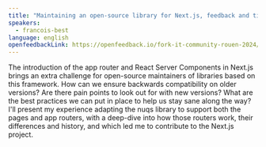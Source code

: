```yaml
---
title: "Maintaining an open-source library for Next.js, feedback and tips"
speakers:
  - francois-best
language: english
openfeedbackLink: https://openfeedback.io/fork-it-community-rouen-2024/2024-06-07/1W8YqrpIZMyd0djfkc9U
---
```


The introduction of the app router and React Server Components in Next.js brings an extra challenge for open-source maintainers of libraries based on this framework.
How can we ensure backwards compatibility on older versions? Are there pain points to look out for with new versions? What are the best practices we can put in place to help us stay sane along the way?
I'll present my experience adapting the nuqs library to support both the pages and app routers, with a deep-dive into how those routers work, their differences and history, and which led me to contribute to the Next.js project.
